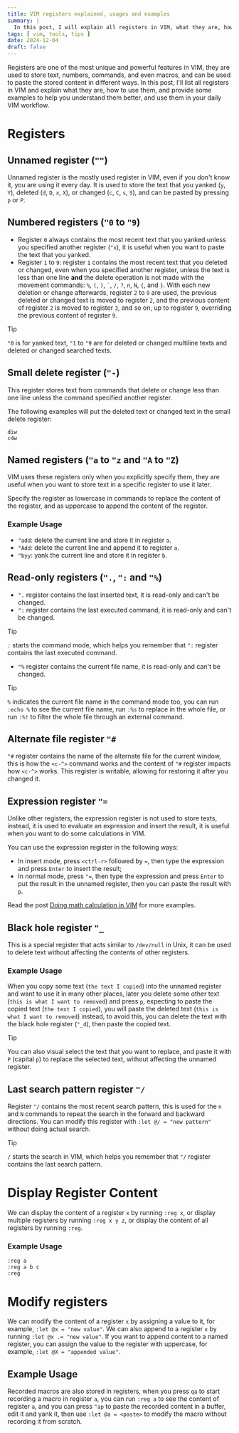 ```yaml
---
title: VIM registers explained, usages and examples
summary: |
  In this post, I will explain all registers in VIM, what they are, how to use them, and provide some examples to help you understand them better, and use them in your daily VIM workflow
tags: [ vim, tools, tips ]
date: 2024-12-04
draft: false
---
```


Registers are one of the most unique and powerful features in VIM, they are used to store text, numbers, commands, and even macros, and can be used to paste the stored content in different ways. In this post, I'll list all registers in VIM and explain what they are, how to use them, and provide some examples to help you understand them better, and use them in your daily VIM workflow.

# Registers

## Unnamed register (`""`)

Unnamed register is the mostly used register in VIM, even if you don't know it, you are using it every day. It is used to store the text that you yanked (`y`, `Y`), deleted (`d`, `D`, `x`, `X`), or changed (`c`, `C`, `s`, `S`), and can be pasted by pressing `p` or `P`.

## Numbered registers (`"0` to `"9`)

- Register `0` always contains the most recent text that you yanked unless you specified another register (`"x`), it is useful when you want to paste the text that you yanked.
- Register `1` to `9`: register `1` contains the most recent text that you deleted or changed, even when you specified another register, unless the text is less than one line **and** the delete operation is not made with the movement commands: `%`, `(`, `)`, `` ` ``, `/`, `?`, `n`, `N`, `{`, and `}`. With each new deletion or change afterwards, register `2` to `9` are used, the previous deleted or changed text is moved to register `2`, and the previous content of register `2` is moved to register `3`, and so on, up to register `9`, overriding the previous content of register `9`.

> [!TIP]
> `"0` is for yanked text, `"1` to `"9` are for deleted or changed multiline texts and deleted or changed searched texts.

## Small delete register (`"-`)

This register stores text from commands that delete or change less than one line unless the command specified another register.

The following examples will put the deleted text or changed text in the small delete register:

```vim
diw
c4w
```

## Named registers (`"a` to `"z` and `"A` to `"Z`)

VIM uses these registers only when you explicitly specify them, they are useful when you want to store text in a specific register to use it later.

Specify the register as lowercase in commands to replace the content of the register, and as uppercase to append the content of the register.

### Example Usage

- `"add`: delete the current line and store it in register `a`.
- `"Add`: delete the current line and append it to register `a`.
- `"byy`: yank the current line and store it in register `b`.

## Read-only registers (`".`, `":` and `"%`)

- `".` register contains the last inserted text, it is read-only and can't be changed.
- `":` register contains the last executed command, it is read-only and can't be changed.
> [!TIP]
> `:` starts the command mode, which helps you remember that `":` register contains the last executed command.
- `"%` register contains the current file name, it is read-only and can't be changed.
> [!TIP]
> `%` indicates the current file name in the command mode too, you can run `:echo %` to see the current file name, run `:%s` to replace in the whole file, or run `:%!` to filter the whole file through an external command.

## Alternate file register `"#`

`"#` register contains the name of the alternate file for the current window, this is how the `<c-^>` command works and the content of `"#` register impacts how `<c-^>` works. This register is writable, allowing for restoring it after you changed it.

## Expression register `"=`

Unlike other registers, the expression register is not used to store texts, instead, it is used to evaluate an expression and insert the result, it is useful when you want to do some calculations in VIM.

You can use the expression register in the following ways:

- In insert mode, press `<ctrl-r>` followed by `=`, then type the expression and press `Enter` to insert the result;
- In normal mode, press `"=`, then type the expression and press `Enter` to put the result in the unnamed register, then you can paste the result with `p`.

Read the post [Doing math calculation in VIM](/blog/do-math-in-vim) for more examples.

## Black hole register `"_`

This is a special register that acts similar to `/dev/null` in Unix, it can be used to delete text without affecting the contents of other registers.

### Example Usage

When you copy some text (`the text I copied`) into the unnamed register and want to use it in many other places, later you delete some other text (`this is what I want to removed`) and press `p`, expecting to paste the copied text (`the text I copied`), you will paste the deleted text (`this is what I want to removed`) instead, to avoid this, you can delete the text with the black hole register (`"_d`), then paste the copied text.

> [!TIP]
> You can also visual select the text that you want to replace, and paste it with `P` (capital `p`) to replace the selected text, without affecting the unnamed register.

## Last search pattern register `"/`

Register `"/` contains the most recent search pattern, this is used for the `n` and `N` commands to repeat the search in the forward and backward directions. You can modify this register with `:let @/ = "new pattern"` without doing actual search.

> [!TIP]
> `/` starts the search in VIM, which helps you remember that `"/` register contains the last search pattern.

# Display Register Content

We can display the content of a register `x` by running `:reg x`, or display multiple registers by running `:reg x y z`, or display the content of all registers by running `:reg`.

### Example Usage

```vim
:reg a
:reg a b c
:reg
```

# Modify registers

We can modify the content of a register `x` by assigning a value to it, for example, `:let @x = "new value"`. We can also append to a register `x` by running `:let @x .= "new value"`. If you want to append content to a named register, you can assign the value to the register with uppercase, for example, `:let @X = "appended value"`.

## Example Usage

Recorded macros are also stored in registers, when you press `qa` to start recording a macro in register `a`, you can run `:reg a` to see the content of register `a`, and you can press `"ap` to paste the recorded content in a buffer, edit it and yank it, then use `:let @a = <paste>` to modify the macro without recording it from scratch.
